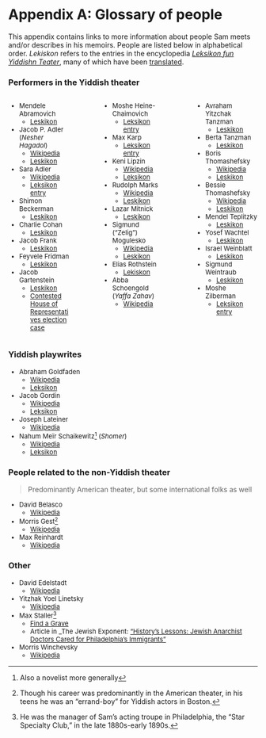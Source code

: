 # Appendix A: Glossary of people {.unnumbered}

This appendix contains links to more information about people Sam meets and/or describes in his memoirs.
People are listed below in alphabetical order.
_Lekiskon_ refers to the entries in the encyclopedia [_Leksikon fun Yiddishn Teater_](https://en.wikipedia.org/wiki/Leksikon_fun_yidishn_teater), many of which have been [translated](https://www.museumoffamilyhistory.com/yt/lex-biography.htm).

### Performers in the Yiddish theater

<div style = "font-size:13px;">

:::: {.columns}

::: {.column width="30%"}



- Mendele Abramovich
    - [Leskikon](https://www.museumoffamilyhistory.com/yt/lex/A/abramovich-max.htm)
- Jacob P. Adler (*Nesher Hagadol*)
    - [Wikipedia](https://en.wikipedia.org/wiki/Jacob_Pavlovich_Adler)
    - [Leskikon](https://www.museumoffamilyhistory.com/yt/lex/A/adler-jacob-p.htm)
- Sara Adler
    - [Wikipedia](https://en.wikipedia.org/wiki/Sara_Adler)
    - [Leksikon entry](https://www.museumoffamilyhistory.com/yt/lex/A/adler-sarah.htm)
- Shimon Beckerman
    - [Leskikon](https://www.museumoffamilyhistory.com/yt/lex/B/bekerman-simeon.htm)
- Charlie Cohan
    - [Leskikon](https://www.museumoffamilyhistory.com/yt/lex/C/cohan-charlie.htm)
- Jacob Frank
    - [Leskikon](https://www.museumoffamilyhistory.com/yt/lex/F/frank-jacob.htm)
- Feyvele Fridman
    - [Leskikon](https://www.museumoffamilyhistory.com/yt/lex/F/fridman-feyvele.htm)
- Jacob Gartenstein
    - [Leskikon](https://www.museumoffamilyhistory.com/yt/lex/G/gartenstein-jacob.htm)
    - [Contested House of Representatives election case](https://www.amazon.com/Contested-Election-Jacob-Gartenstein-Adolph-Sabath/dp/0265117615)

:::

::: {.column width="5%"}
:::

::: {.column width="30%"}

- Moshe Heine-Chaimovich
    - [Leksikon entry](https://www.museumoffamilyhistory.com/yt/lex/H/heine-chaimovich-morris.htm)
- Max Karp
    - [Leksikon entry](https://www.museumoffamilyhistory.com/yt/lex/K/karp-max.htm)
- Keni Lipzin
    - [Wikipedia](https://en.wikipedia.org/wiki/Keni_Liptzin)
    - [Leksikon](https://www.museumoffamilyhistory.com/yt/lex/L/lipzin-keni.htm)
- Rudolph Marks
    - [Wikipedia](https://en.wikipedia.org/wiki/Rudolph_Marks)
    - [Leskikon](https://www.museumoffamilyhistory.com/yt/lex/M/marks-rudolph.htm)
- Lazar Mitnick
    - [Leskikon](https://www.museumoffamilyhistory.com/yt/lex/M/mitnick-leiser.htm)
- Sigmund ("Zelig") Mogulesko
    - [Wikipedia](https://en.wikipedia.org/wiki/Sigmund_Mogulesko)
    - [Leskikon](https://www.museumoffamilyhistory.com/yt/lex/M/mogulesko-sigmund.htm)
- Elias Rothstein
    - [Lekiskon](https://www.museumoffamilyhistory.com/yt/lex/R/rothstein-elias.htm)
- Abba Schoengold (*Yaffa Zahav*)
    - [Wikipedia](https://en.wikipedia.org/wiki/Abba_Schoengold)

:::

::: {.column width="5%"}
:::

::: {.column width="30%"}

- Avraham Yitzchak Tanzman
    - [Leskikon](https://www.museumoffamilyhistory.com/yt/lex/T/tanzman-avraham-itzhak.htm)
- Berta Tanzman
    - [Leskikon](https://www.museumoffamilyhistory.com/yt/lex/T/tanzman-berta.htm)
- Boris Thomashefsky
    - [Wikipedia](https://en.wikipedia.org/wiki/Boris_Thomashefsky)
    - [Leskikon](https://www.museumoffamilyhistory.com/yt/lex/T/thomashefsky-boris.htm)
- Bessie Thomashefsky
    - [Wikipedia](https://en.wikipedia.org/wiki/Bessie_Thomashefsky)
    - [Leskikon](https://www.museumoffamilyhistory.com/yt/lex/T/thomashefsky-bessie.htm)
- Mendel Teplitzky
    - [Leskikon](https://www.museumoffamilyhistory.com/yt/lex/T/teplitzky-mendel.htm)
- Yosef Wachtel
    - [Leskikon](https://www.museumoffamilyhistory.com/yt/lex/V/vakhtel-yosef.htm)
- Israel Weinblatt
    - [Leskikon](https://www.museumoffamilyhistory.com/yt/lex/W/weinblatt-israel.htm)
- Sigmund Weintraub
    - [Leskikon](https://www.museumoffamilyhistory.com/yt/lex/W/weintraub-sigmund.htm)
- Moshe Zilberman
    - [Leksikon entry](https://www.museumoffamilyhistory.com/yt/lex/Z/zilberman-moshe.htm)

:::

::::

</div>

### Yiddish playwrites


<div style = "font-size:13px;">

- Abraham Goldfaden
  - [Wikipedia](href="https://en.wikipedia.org/wiki/Abraham_Goldfaden)
  - [Leksikon](https://www.museumoffamilyhistory.com/yt/lex/G/goldfaden-abraham.htm)
- Jacob Gordin
  - [Wikipedia](https://en.wikipedia.org/wiki/Jacob_Gordin)
  - [Leksikon](https://www.museumoffamilyhistory.com/yt/lex/G/gordin-jacob.htm) 
- Joseph Lateiner
  - [Wikipedia](https://en.wikipedia.org/wiki/Joseph_Lateiner)
- Nahum Meïr Schaikewitz^[Also a novelist more generally] (_Shomer_)
  - [Wikipedia](https://en.wikipedia.org/wiki/Nahum_Meir_Schaikewitz)
  - [Leksikon](https://www.museumoffamilyhistory.com/yt/lex/S/shomer-abraham.htm)

</div>

### People related to the non-Yiddish theater

<div style = "font-size:14px;">

> Predominantly American theater, but some international folks as well

</div>

<div style = "font-size:13px;">

- David Belasco
    - [Wikipedia](https://en.wikipedia.org/wiki/David_Belasco)
- Morris Gest^[Though his career was predominantly in the American theater, in his teens he was an "errand-boy" for Yiddish actors in Boston.]
    - [Wikipedia](https://en.wikipedia.org/wiki/Morris_Gest)
- Max Reinhardt
    - [Wikipedia](https://en.wikipedia.org/wiki/Max_Reinhardt)
</div>


### Other

<div style = "font-size:13px;">

- David Edelstadt
  - [Wikipedia](https://en.wikipedia.org/wiki/David_Edelstadt)
- Yitzhak Yoel Linetsky
  - [Wikipedia](https://en.wikipedia.org/wiki/Yitzkhok_Yoel_Linetzky)
- Max Staller^[He was the manager of Sam's acting troupe in Philadelphia, the "Star Specialty Club," in the late 1880s-early 1890s.]
    - [Find a Grave](https://www.findagrave.com/memorial/33506807/max-staller)
    - Article in \_The Jewish Exponent: ["History's Lessons: Jewish Anarchist Doctors Cared for Philadelphia's Immigrants"](https://www.jewishexponent.com/historys-lessons-jewish-anarchist-doctors-cared-for-philadelphias-immigrants/)
- Morris Winchevsky
  - [Wikipedia](https://en.wikipedia.org/wiki/Morris_Winchevsky)

</div>